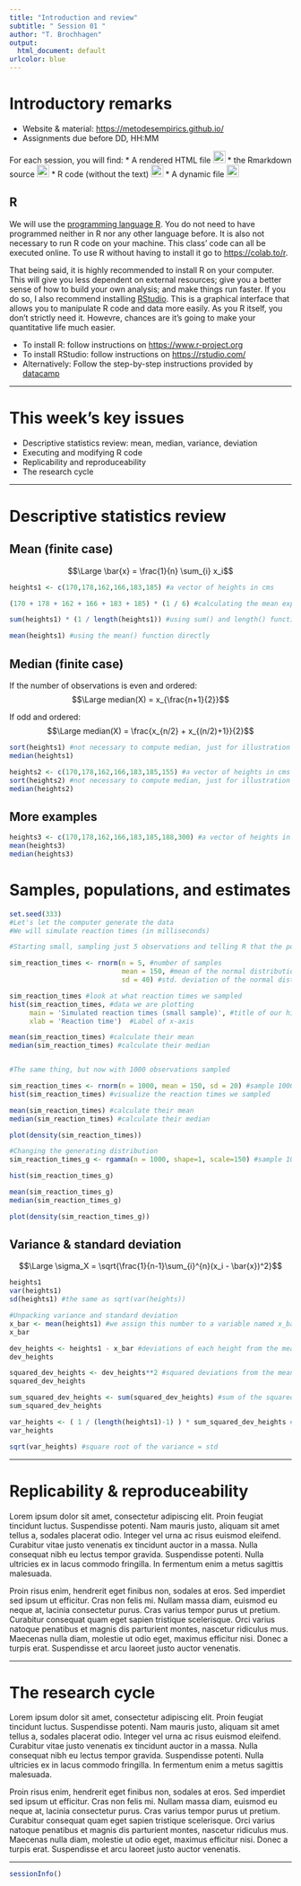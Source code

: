 ```yaml
---
title: "Introduction and review"
subtitle: " Session 01 "
author: "T. Brochhagen"
output:
  html_document: default
urlcolor: blue
---
```


# Introductory remarks

  * Website & material: [https://metodesempirics.github.io/](https://metodesempirics.github.io/)
  * Assignments due before DD, HH:MM

For each session, you will find:
  * A rendered HTML file <img src="../../fa/file-alt-regular.svg" width="22"/>
  * the Rmarkdown source <img src="../../fa/markdown-brands.svg" width="22"/>
  * R code (without the text) <img src="../../fa/r-project-brands.svg"  width="22"/>
  * A dynamic file <img src="../../fa/file-code-solid.svg" width="22"/>


## R
We will use the [programming language R](https://www.r-project.org/). You do not need to have programmed neither in R nor any other language before. It is also not necessary to run R code on your machine. This class' code can all be executed online. To use R without having to install it go to [https://colab.to/r](https://colab.to/r).

That being said, it is highly recommended to install R on your computer. This will give you less dependent on external resources; give you a better sense of how to build your own analysis; and make things run faster. If you do so, I also recommend installing [RStudio](https://rstudio.com/). This is a graphical interface that allows you to manipulate R code and data more easily. As you R itself, you don't strictly need it. Howevre, chances are it's going to make your quantitative life much easier.

  * To install R: follow instructions on [https://www.r-project.org](https://www.r-project.org)
  * To install RStudio: follow instructions on [https://rstudio.com/](https://rstudio.com/)
  * Alternatively: Follow the step-by-step instructions provided by [datacamp](https://www.datacamp.com/community/tutorials/installing-R-windows-mac-ubuntu)

***

# This week's key issues

  * Descriptive statistics review: mean, median, variance, deviation
  * Executing and modifying R code
  * Replicability and reproduceability
  * The research cycle

***

# Descriptive statistics review

## Mean (finite case)
$$\Large \bar{x} = \frac{1}{n} \sum_{i} x_i$$

```r
heights1 <- c(170,178,162,166,183,185) #a vector of heights in cms

(170 + 178 + 162 + 166 + 183 + 185) * (1 / 6) #calculating the mean explicitly

sum(heights1) * (1 / length(heights1)) #using sum() and length() functions

mean(heights1) #using the mean() function directly
```


## Median (finite case)
If the number of observations is even and ordered:
$$\Large median(X) = x_{\frac{n+1}{2}}$$

If odd and ordered:
$$\Large median(X) = \frac{x_{n/2} + x_{(n/2)+1}}{2}$$

```r
sort(heights1) #not necessary to compute median, just for illustration
median(heights1)

heights2 <- c(170,178,162,166,183,185,155) #a vector of heights in cms
sort(heights2) #not necessary to compute median, just for illustration
median(heights2)
```

## More examples

```r

heights3 <- c(170,178,162,166,183,185,188,300) #a vector of heights in cms
mean(heights3)
median(heights3)
```
# Samples, populations, and estimates

```r
set.seed(333)
#Let's let the computer generate the data
#We will simulate reaction times (in milliseconds)

#Starting small, sampling just 5 observations and telling R that the population's mean is 150 ms, with 40 ms of standard deviation

sim_reaction_times <- rnorm(n = 5, #number of samples
                            mean = 150, #mean of the normal distribution
                            sd = 40) #std. deviation of the normal distribution

sim_reaction_times #look at what reaction times we sampled
hist(sim_reaction_times, #data we are plotting
     main = 'Simulated reaction times (small sample)', #title of our histogram
     xlab = 'Reaction time')  #Label of x-axis

mean(sim_reaction_times) #calculate their mean
median(sim_reaction_times) #calculate their median


#The same thing, but now with 1000 observations sampled

sim_reaction_times <- rnorm(n = 1000, mean = 150, sd = 20) #sample 1000 times from a Normal distribution with mean 150 and sd of 20
hist(sim_reaction_times) #visualize the reaction times we sampled

mean(sim_reaction_times) #calculate their mean
median(sim_reaction_times) #calculate their median

plot(density(sim_reaction_times))

#Changing the generating distribution
sim_reaction_times_g <- rgamma(n = 1000, shape=1, scale=150) #sample 1000 times from a Gamma distribution with mean 150 and sd of 20

hist(sim_reaction_times_g)

mean(sim_reaction_times_g)
median(sim_reaction_times_g)

plot(density(sim_reaction_times_g))
```


## Variance & standard deviation


$$\Large \sigma_X = \sqrt{\frac{1}{n-1}\sum_{i}^{n}(x_i - \bar{x})^2}$$

```r
heights1
var(heights1)
sd(heights1) #the same as sqrt(var(heights))

#Unpacking variance and standard deviation
x_bar <- mean(heights1) #we assign this number to a variable named x_bar
x_bar

dev_heights <- heights1 - x_bar #deviations of each height from the mean
dev_heights

squared_dev_heights <- dev_heights**2 #squared deviations from the mean
squared_dev_heights

sum_squared_dev_heights <- sum(squared_dev_heights) #sum of the squared deviations
sum_squared_dev_heights

var_heights <- ( 1 / (length(heights1)-1) ) * sum_squared_dev_heights #divide by number of observations - 1
var_heights

sqrt(var_heights) #square root of the variance = std
```



***
# Replicability & reproduceability
Lorem ipsum dolor sit amet, consectetur adipiscing elit. Proin feugiat tincidunt luctus. Suspendisse potenti. Nam mauris justo, aliquam sit amet tellus a, sodales placerat odio. Integer vel urna ac risus euismod eleifend. Curabitur vitae justo venenatis ex tincidunt auctor in a massa. Nulla consequat nibh eu lectus tempor gravida. Suspendisse potenti. Nulla ultricies ex in lacus commodo fringilla. In fermentum enim a metus sagittis malesuada.

Proin risus enim, hendrerit eget finibus non, sodales at eros. Sed imperdiet sed ipsum ut efficitur. Cras non felis mi. Nullam massa diam, euismod eu neque at, lacinia consectetur purus. Cras varius tempor purus ut pretium. Curabitur consequat quam eget sapien tristique scelerisque. Orci varius natoque penatibus et magnis dis parturient montes, nascetur ridiculus mus. Maecenas nulla diam, molestie ut odio eget, maximus efficitur nisi. Donec a turpis erat. Suspendisse et arcu laoreet justo auctor venenatis.

***
# The research cycle
Lorem ipsum dolor sit amet, consectetur adipiscing elit. Proin feugiat tincidunt luctus. Suspendisse potenti. Nam mauris justo, aliquam sit amet tellus a, sodales placerat odio. Integer vel urna ac risus euismod eleifend. Curabitur vitae justo venenatis ex tincidunt auctor in a massa. Nulla consequat nibh eu lectus tempor gravida. Suspendisse potenti. Nulla ultricies ex in lacus commodo fringilla. In fermentum enim a metus sagittis malesuada.

Proin risus enim, hendrerit eget finibus non, sodales at eros. Sed imperdiet sed ipsum ut efficitur. Cras non felis mi. Nullam massa diam, euismod eu neque at, lacinia consectetur purus. Cras varius tempor purus ut pretium. Curabitur consequat quam eget sapien tristique scelerisque. Orci varius natoque penatibus et magnis dis parturient montes, nascetur ridiculus mus. Maecenas nulla diam, molestie ut odio eget, maximus efficitur nisi. Donec a turpis erat. Suspendisse et arcu laoreet justo auctor venenatis.

***
```r
sessionInfo()
```

